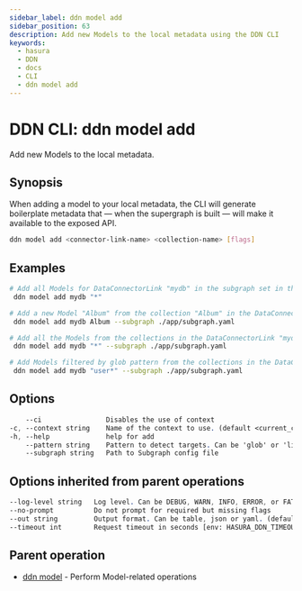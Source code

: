 ```yaml
---
sidebar_label: ddn model add
sidebar_position: 63
description: Add new Models to the local metadata using the DDN CLI
keywords:
  - hasura
  - DDN
  - docs
  - CLI
  - ddn model add
---
```


# DDN CLI: ddn model add

Add new Models to the local metadata.

## Synopsis

When adding a model to your local metadata, the CLI will generate boilerplate metadata that — when the supergraph is built — will make it available to the exposed API.

```bash
ddn model add <connector-link-name> <collection-name> [flags]
```

## Examples

```bash
# Add all Models for DataConnectorLink "mydb" in the subgraph set in the context
 ddn model add mydb "*"

# Add a new Model "Album" from the collection "Album" in the DataConnectorLink "mydb" in Subgraph "app"
 ddn model add mydb Album --subgraph ./app/subgraph.yaml

# Add all the Models from the collections in the DataConnectorLink "mydb" in Subgraph "app"
 ddn model add mydb "*" --subgraph ./app/subgraph.yaml

# Add Models filtered by glob pattern from the collections in the DataConnectorLink "mydb" in Subgraph "app"
 ddn model add mydb "user*" --subgraph ./app/subgraph.yaml
```

## Options

```sass
    --ci                Disables the use of context
-c, --context string    Name of the context to use. (default <current_context>)
-h, --help              help for add
    --pattern string    Pattern to detect targets. Can be 'glob' or 'literal'. (default "glob")
    --subgraph string   Path to Subgraph config file
```

## Options inherited from parent operations

```sass
--log-level string   Log level. Can be DEBUG, WARN, INFO, ERROR, or FATAL. (default "INFO")
--no-prompt          Do not prompt for required but missing flags
--out string         Output format. Can be table, json or yaml. (default "table")
--timeout int        Request timeout in seconds [env: HASURA_DDN_TIMEOUT] (default 100)
```

## Parent operation

- [ddn model](/reference/cli/commands/ddn_model) - Perform Model-related operations
